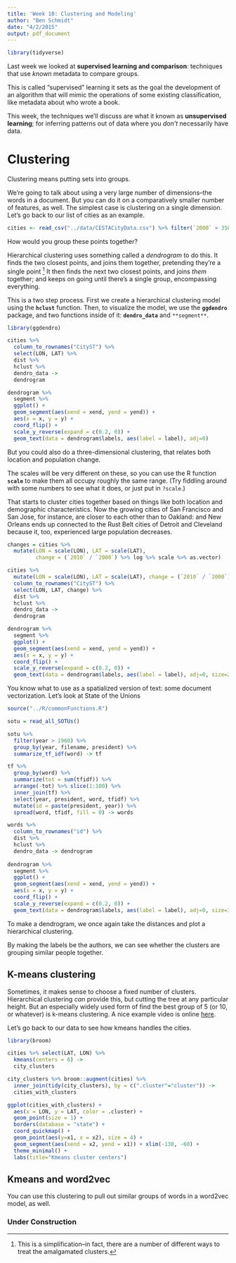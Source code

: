 ```yaml
---
title: 'Week 10: Clustering and Modeling'
author: "Ben Schmidt"
date: "4/2/2015"
output: pdf_document
---
```



```r
library(tidyverse)
```

Last week we looked at **supervised learning and comparison**: techniques that use *known* metadata to compare groups.

This is called "supervised" learning it sets as the goal the development of an algorithm that will mimic the operations of some existing classification, like metadata about who wrote a book.

This week, the techniques we'll discuss are what it known as
**unsupervised learning**; for inferring
patterns out of data where you *don't* necessarily have data.



# Clustering

Clustering means putting sets into groups.

We're going to talk about using a very large number of dimensions--the words in a document. But you can do it on a comparatively smaller number of features, as well. The simplest case is clustering on a single dimension. Let's go back to our list of cities as an example.

```r

cities <- read_csv("../data/CESTACityData.csv") %>% filter(`2000` > 350000)

```

How would you group these points together?

Hierarchical clustering uses something called a *dendrogram* to do this. It finds the two closest points, and joins them together, pretending they're a single point ^[This is a simplification--in fact, there are a number of different ways to treat the amalgamated clusters.] It then finds the next two closest points, and joins *them* together; and keeps on going until there's a single group, encompassing everything.

This is a two step process. First we create a hierarchical clustering model using the **`hclust`**
function. Then, to visualize the model, we use the **`ggdendro`** package, and two functions inside of it: **`dendro_data`** and `**segment**`.

```r

library(ggdendro)

cities %>%
  column_to_rownames("CityST") %>%
  select(LON, LAT) %>% 
  dist %>%
  hclust %>%
  dendro_data -> 
  dendrogram

dendrogram %>%
  segment %>% 
  ggplot() + 
  geom_segment(aes(xend = xend, yend = yend)) + 
  aes(x = x, y = y) + 
  coord_flip() + 
  scale_y_reverse(expand = c(0.2, 0)) + 
  geom_text(data = dendrogram$labels, aes(label = label), adj=0)

```


But you could also do a three-dimensional clustering, that relates both location and population change.

The scales will be very different on these, so you can use the R function **`scale`** to make them all occupy roughly the same range. (Try fiddling around with some numbers to see what it does, or just put in `?scale`.)

That starts to cluster cities together based on things like both location and demographic characteristics. Now the growing cities of San Francisco and San Jose, for instance, are closer to each other than to Oakland: and New Orleans ends up connected to the Rust Belt cities of Detroit and Cleveland because it, too, experienced large population decreases.



```r
changes = cities %>% 
  mutate(LON = scale(LON), LAT = scale(LAT), 
         change = (`2010` / `2000`) %>% log %>% scale %>% as.vector)
```

```r

cities %>%
  mutate(LON = scale(LON), LAT = scale(LAT), change = (`2010` / `2000`) %>% log %>% scale %>% as.numeric) %>%
  column_to_rownames("CityST") %>%
  select(LON, LAT, change) %>%
  dist %>%
  hclust %>%
  dendro_data ->
  dendrogram

dendrogram %>%
  segment %>% 
  ggplot() + 
  geom_segment(aes(xend = xend, yend = yend)) + 
  aes(x = x, y = y) + 
  coord_flip() + 
  scale_y_reverse(expand = c(0.2, 0)) + 
  geom_text(data = dendrogram$labels, aes(label = label), adj=0, size=2)

```

You know what to use as a spatialized version of text: some document vectorization.
Let's look at State of the Unions

```r

source("../R/commonFunctions.R")

sotu = read_all_SOTUs()

sotu %>% 
  filter(year > 1960) %>% 
  group_by(year, filename, president) %>% 
  summarize_tf_idf(word) -> tf

tf %>% 
  group_by(word) %>% 
  summarize(tot = sum(tfidf)) %>% 
  arrange(-tot) %>% slice(1:100) %>%
  inner_join(tf) %>%
  select(year, president, word, tfidf) %>%
  mutate(id = paste(president, year)) %>%
  spread(word, tfidf, fill = 0) -> words

words %>%
  column_to_rownames("id") %>%
  dist %>%
  hclust %>%
  dendro_data -> dendrogram
  
dendrogram %>%
  segment %>% 
  ggplot() + 
  geom_segment(aes(xend = xend, yend = yend)) + 
  aes(x = x, y = y) + 
  coord_flip() + 
  scale_y_reverse(expand = c(0.2, 0)) + 
  geom_text(data = dendrogram$labels, aes(label = label), adj=0, size=3)

```


To make a dendrogram, we once again take the distances and plot a hierarchical clustering.

By making the labels be the authors, we can see whether the clusters are grouping similar people together.

## K-means clustering

Sometimes, it makes sense to choose a fixed number of clusters. Hierarchical clustering *can* provide this, but cutting the tree at any particular height. But an especially widely used form of find the best group of 5 (or 10, or whatever) is k-means clustering.  A nice example video is online [here](http://tech.nitoyon.com/en/blog/2013/11/07/k-means/).

Let's go back to our data to see how kmeans handles the cities.

```r

library(broom)

cities %>% select(LAT, LON) %>%
  kmeans(centers = 6) ->
  city_clusters

city_clusters %>% broom::augment(cities) %>%
  inner_join(tidy(city_clusters), by = c(".cluster"="cluster")) ->
  cities_with_clusters

ggplot(cities_with_clusters) + 
  aes(x = LON, y = LAT, color = .cluster) + 
  geom_point(size = 1) + 
  borders(database = "state") +
  coord_quickmap() + 
  geom_point(aes(y=x1, x = x2), size = 4) + 
  geom_segment(aes(xend = x2, yend = x1)) + xlim(-130, -60) + 
  theme_minimal() + 
  labs(title="Kmeans cluster centers")

```

## Kmeans and word2vec

You can use this clustering to pull out similar groups of words in a word2vec model, as well.

### Under Construction
